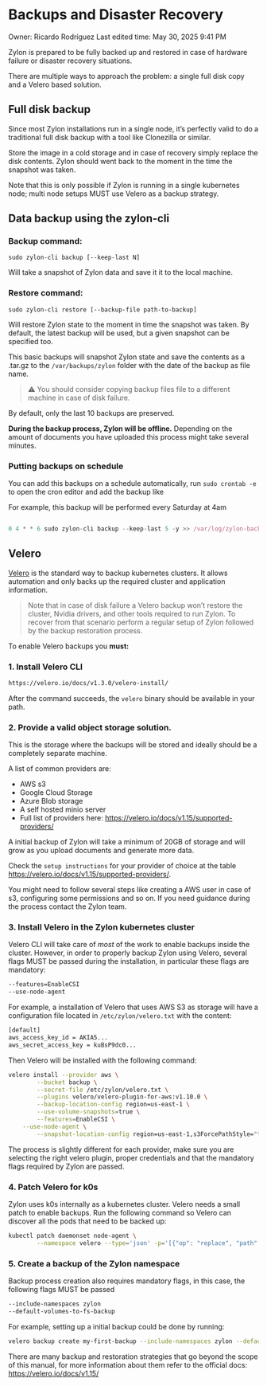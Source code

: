 # Backups and Disaster Recovery

Owner: Ricardo Rodríguez
Last edited time: May 30, 2025 9:41 PM

Zylon is prepared to be fully backed up and restored in case of hardware failure or disaster recovery situations.

There are multiple ways to approach the problem: a single full disk copy and a Velero based solution.

## Full disk backup

Since most Zylon installations run in a single node, it’s perfectly valid to do a traditional full disk backup with a tool like Clonezilla or similar. 

Store the image in a cold storage and in case of recovery simply replace the disk contents. Zylon should went back to the moment in the time the snapshot was taken.

Note that this is only possible if Zylon is running in a single kubernetes node; multi node setups MUST use Velero as a backup strategy.

## Data backup using the zylon-cli

### Backup command:

`sudo zylon-cli backup [--keep-last N]`

Will take a snapshot of Zylon data and save it it to the local machine.

### Restore command:

`sudo zylon-cli restore [--backup-file path-to-backup]`

Will restore Zylon state to the moment in time the snapshot was taken. By default, the latest backup will be used, but a given snapshot can be specified too.

 

This basic backups will snapshot Zylon state and save the contents as a .tar.gz to the `/var/backups/zylon` folder with the date of the backup as file name. 

> ⚠️ You should consider copying backup files file to a different machine in case of disk failure.
> 

By default, only the last 10 backups are preserved.

**During the backup process, Zylon will be offline.** Depending on the amount of documents you have uploaded this process might take several minutes.

### Putting backups on schedule

You can add this backups on a schedule automatically, run `sudo crontab -e` to open the cron editor and add the backup like

For example, this backup will be performed every Saturday at 4am

```jsx

0 4 * * 6 sudo zylon-cli backup --keep-last 5 -y >> /var/log/zylon-backup.log 2>&1
```

## Velero

[Velero](https://velero.io/) is the standard way to backup kubernetes clusters. It allows automation and only backs up the required cluster and application information.

> Note that in case of disk failure a Velero backup won’t restore the cluster, Nvidia drivers, and other tools required to run Zylon. To recover from that scenario perform a regular setup of Zylon followed by the backup restoration process.
> 

To enable Velero backups you **must:**

### 1. Install Velero CLI

```bash
https://velero.io/docs/v1.3.0/velero-install/
```

After the command succeeds, the `velero` binary should be available in your path.

### 2. Provide a valid object storage solution.

This is the storage where the backups will be stored and ideally should be a completely separate machine.

A list of common providers are:

- AWS s3
- Google Cloud Storage
- Azure Blob storage
- A self hosted minio server
- Full list of providers here: https://velero.io/docs/v1.15/supported-providers/

A initial backup of Zylon will take a minimum of 20GB of storage and will grow as you upload documents and generate more data.

Check the `setup instructions` for your provider of choice at the table https://velero.io/docs/v1.15/supported-providers/. 

You might need to follow several steps like creating a AWS user in case of s3, configuring some permissions and so on. If you need guidance during the process contact the Zylon team.

### 3. Install Velero in the Zylon kubernetes cluster

Velero CLI will take care of *most* of the work to enable backups inside the cluster. However, in order to properly backup Zylon using Velero, several flags MUST be passed during the installation, in particular these flags are mandatory:

```bash
--features=EnableCSI
--use-node-agent
```

For example, a installation of Velero that uses AWS S3 as storage will have a configuration file located in `/etc/zylon/velero.txt` with the content:

```bash
[default]
aws_access_key_id = AKIA5...
aws_secret_access_key = kuBsP9dc0...
```

Then Velero will be installed with the following command:

```bash
velero install --provider aws \
		--bucket backup \
		--secret-file /etc/zylon/velero.txt \
		--plugins velero/velero-plugin-for-aws:v1.10.0 \
		--backup-location-config region=us-east-1 \
		--use-volume-snapshots=true \
		--features=EnableCSI \
    --use-node-agent \
		--snapshot-location-config region=us-east-1,s3ForcePathStyle="true"
```

The process is slightly different for each provider, make sure you are selecting the right velero plugin, proper credentials and that the mandatory flags required by Zylon are passed.

### 4. Patch Velero for k0s

Zylon uses k0s internally as a kubernetes cluster. Velero needs a small patch to enable backups. Run the following command so Velero can discover all the pods that need to be backed up:

```bash
kubectl patch daemonset node-agent \
		--namespace velero --type='json' -p='[{"op": "replace", "path": "/spec/template/spec/volumes/0/hostPath/path", "value": "/var/lib/k0s/kubelet/pods"}]'
```

### 5. Create a backup of the Zylon namespace

Backup process creation also requires mandatory flags, in this case, the following flags MUST be passed

```bash
--include-namespaces zylon 
--default-volumes-to-fs-backup
```

For example, setting up a initial backup could be done by running:

```bash
velero backup create my-first-backup --include-namespaces zylon --default-volumes-to-fs-backup
```

There are many backup and restoration strategies that go beyond the scope of this manual, for more information about them refer to the official docs: https://velero.io/docs/v1.15/